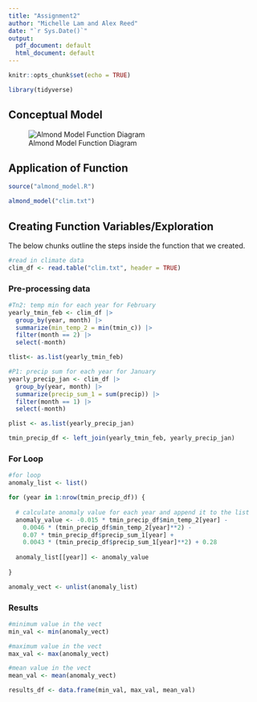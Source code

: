 ```yaml
---
title: "Assignment2"
author: "Michelle Lam and Alex Reed"
date: "`r Sys.Date()`"
output:
  pdf_document: default
  html_document: default
---
```


```r
knitr::opts_chunk$set(echo = TRUE)

library(tidyverse)
```

## Conceptual Model

![Almond Model Function Diagram](almond_yield_diagram.png)

## Application of Function
```r
source("almond_model.R")

almond_model("clim.txt")
```


## Creating Function Variables/Exploration
The below chunks outline the steps inside the function that we created.
```r
#read in climate data
clim_df <- read.table("clim.txt", header = TRUE)
```

### Pre-processing data
```r
#Tn2: temp min for each year for February
yearly_tmin_feb <- clim_df |>
  group_by(year, month) |>
  summarize(min_temp_2 = min(tmin_c)) |>
  filter(month == 2) |>
  select(-month)

tlist<- as.list(yearly_tmin_feb)

#P1: precip sum for each year for January
yearly_precip_jan <- clim_df |>
  group_by(year, month) |>
  summarize(precip_sum_1 = sum(precip)) |>
  filter(month == 1) |>
  select(-month)

plist <- as.list(yearly_precip_jan)

tmin_precip_df <- left_join(yearly_tmin_feb, yearly_precip_jan)
```

### For Loop
```r
#for loop
anomaly_list <- list()

for (year in 1:nrow(tmin_precip_df)) {
  
  # calculate anomaly value for each year and append it to the list
  anomaly_value <- -0.015 * tmin_precip_df$min_temp_2[year] - 
    0.0046 * (tmin_precip_df$min_temp_2[year]**2) - 
    0.07 * tmin_precip_df$precip_sum_1[year] +
    0.0043 * (tmin_precip_df$precip_sum_1[year]**2) + 0.28
  
  anomaly_list[[year]] <- anomaly_value
  
} 

anomaly_vect <- unlist(anomaly_list)
```

### Results
```r
#minimum value in the vect
min_val <- min(anomaly_vect)

#maximum value in the vect
max_val <- max(anomaly_vect)

#mean value in the vect
mean_val <- mean(anomaly_vect)

results_df <- data.frame(min_val, max_val, mean_val)
```



